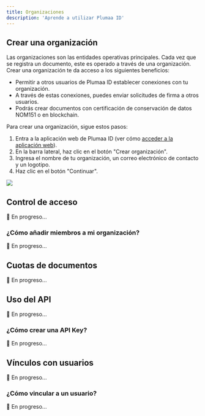 ```yaml
---
title: Organizaciones
description: 'Aprende a utilizar Plumaa ID'
---
```


## Crear una organización

Las organizaciones son las entidades operativas principales. Cada vez que se registra un documento, este es operado a través de una organización. Crear una organización te da acceso a los siguientes beneficios:

- Permitir a otros usuarios de Plumaa ID establecer conexiones con tu organización.
- A través de estas conexiones, puedes enviar solicitudes de firma a otros usuarios.
- Podrás crear documentos con certificación de conservación de datos NOM151 o en blockchain.

Para crear una organización, sigue estos pasos:

1. Entra a la aplicación web de Plumaa ID (ver cómo [acceder a la aplicación web](/introduction/quickstart#usando-la-aplicacion-web)).
2. En la barra lateral, haz clic en el botón "Crear organización".
3. Ingresa el nombre de tu organización, un correo electrónico de contacto y un logotipo.
4. Haz clic en el botón "Continuar".

<Frame>
<img width="auto" src="/images/advanced/organizations/add-org.png" />
</Frame>

## Control de acceso

🚧 En progreso...


### ¿Cómo añadir miembros a mi organización?

🚧 En progreso...

## Cuotas de documentos

🚧 En progreso...

## Uso del API

🚧 En progreso...

### ¿Cómo crear una API Key?

🚧 En progreso...

## Vínculos con usuarios

🚧 En progreso...

### ¿Cómo vincular a un usuario?

🚧 En progreso...
